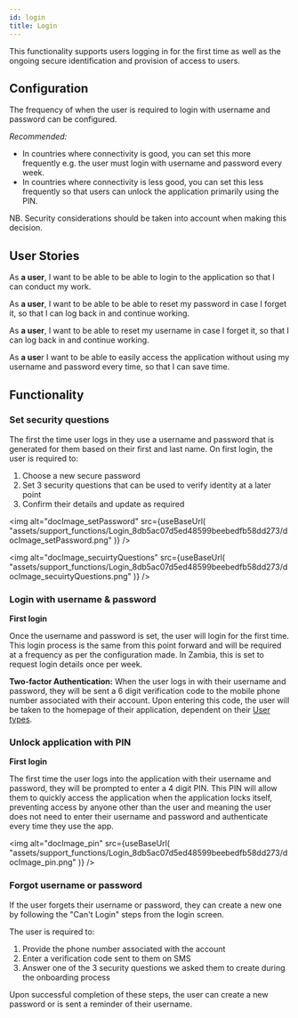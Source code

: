 ```yaml
---
id: login
title: Login
---
```



This functionality supports users logging in for the first time as well as the ongoing secure identification and provision of access to users.

## Configuration

The frequency of when the user is required to login with username and password can be configured.

_Recommended:_

- In countries where connectivity is good, you can set this more frequently e.g. the user must login with username and password every week.
- In countries where connectivity is less good, you can set this less frequently so that users can unlock the application primarily using the PIN.

NB. Security considerations should be taken into account when making this decision.

## User Stories

As **a user**, I want to be able to be able to login to the application so that I can conduct my work.

As **a user**, I want to be able to be able to reset my password in case I forget it, so that I can log back in and continue working.

As **a user**, I want to be able to reset my username in case I forget it, so that I can log back in and continue working.

As **a use**r I want to be able to easily access the application without using my username and password every time, so that I can save time.

## Functionality

### Set security questions

The first the time user logs in they use a username and password that is generated for them based on their first and last name. On first login, the user is required to:

1. Choose a new secure password
2. Set 3 security questions that can be used to verify identity at a later point
3. Confirm their details and update as required

<img
  alt="docImage_setPassword"
  src={useBaseUrl(
    "assets/support_functions/Login_8db5ac07d5ed48599beebedfb58dd273/docImage_setPassword.png"
  )}
/>

<img
  alt="docImage_secuirtyQuestions"
  src={useBaseUrl(
    "assets/support_functions/Login_8db5ac07d5ed48599beebedfb58dd273/docImage_secuirtyQuestions.png"
  )}
/>

### Login with username & password

**First login**

Once the username and password is set, the user will login for the first time. This login process is the same from this point forward and will be required at a frequency as per the configuration made. In Zambia, this is set to request login details once per week.

**Two-factor Authentication:** When the user logs in with their username and password, they will be sent a 6 digit verification code to the mobile phone number associated with their account. Upon entering this code, the user will be taken to the homepage of their application, dependent on their [User types](../system_overview/user_types/overviewUserTypes).

### Unlock application with PIN

**First login**

The first time the user logs into the application with their username and password, they will be prompted to enter a 4 digit PIN. This PIN will allow them to quickly access the application when the application locks itself, preventing access by anyone other than the user and meaning the user does not need to enter their username and password and authenticate every time they use the app.

<img
  alt="docImage_pin"
  src={useBaseUrl(
    "assets/support_functions/Login_8db5ac07d5ed48599beebedfb58dd273/docImage_pin.png"
  )}
/>

### Forgot username or password

If the user forgets their username or password, they can create a new one by following the "Can't Login" steps from the login screen.

The user is required to:

1. Provide the phone number associated with the account
2. Enter a verification code sent to them on SMS
3. Answer one of the 3 security questions we asked them to create during the onboarding process

Upon successful completion of these steps, the user can create a new password or is sent a reminder of their username.
